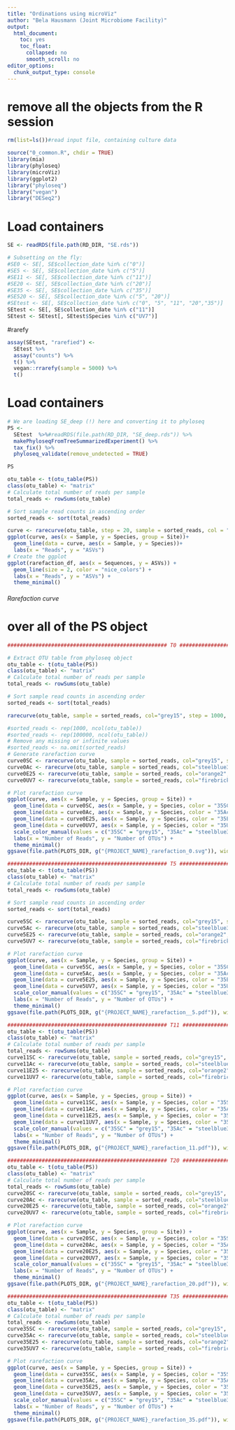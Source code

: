 ```yaml
---
title: "Ordinations using microViz"
author: "Bela Hausmann (Joint Microbiome Facility)"
output:
  html_document:
    toc: yes
    toc_float:
      collapsed: no
      smooth_scroll: no
editor_options: 
  chunk_output_type: console
---
```

# remove all the objects from the R session
```r
rm(list=ls())#read input file, containing culture data
```

```r
source("0_common.R", chdir = TRUE)
library(mia)
library(phyloseq)
library(microViz)
library(ggplot2)
library("phyloseq")
library("vegan")
library("DESeq2")
```
# Load containers

```r
SE <- readRDS(file.path(RD_DIR, "SE.rds"))

# Subsetting on the fly:
#SE0 <- SE[, SE$collection_date %in% c("0")]
#SE5 <- SE[, SE$collection_date %in% c("5")]
#SE11 <- SE[, SE$collection_date %in% c("11")]
#SE20 <- SE[, SE$collection_date %in% c("20")]
#SE35 <- SE[, SE$collection_date %in% c("35")]
#SE520 <- SE[, SE$collection_date %in% c("5", "20")]
#SEtest <- SE[, SE$collection_date %in% c("0", "5", "11", "20","35")]
SEtest <- SE[, SE$collection_date %in% c("11")]
SEtest <- SEtest[, SEtest$Species %in% c("UV7")]

```
#rarefy
```r
assay(SEtest, "rarefied") <-
  SEtest %>%
  assay("counts") %>%
  t() %>%
  vegan::rrarefy(sample = 5000) %>%
  t()
```
# Load containers

```r
# We are loading SE_deep (!) here and converting it to phyloseq
PS <-
  SEtest  %>%#readRDS(file.path(RD_DIR, "SE_deep.rds")) %>%
  makePhyloseqFromTreeSummarizedExperiment() %>%
  tax_fix() %>%
  phyloseq_validate(remove_undetected = TRUE)

PS
```



```r
otu_table <- t(otu_table(PS))
class(otu_table) <- "matrix"
# Calculate total number of reads per sample
total_reads <- rowSums(otu_table)

# Sort sample read counts in ascending order
sorted_reads <- sort(total_reads)

curve <- rarecurve(otu_table, step = 20, sample = sorted_reads, col = "blue", cex = 0.6, tidy = TRUE)
ggplot(curve, aes(x = Sample, y = Species, group = Site))+
  geom_line(data = curve, aes(x = Sample, y = Species))+
  labs(x = "Reads", y = "ASVs")
# Create the ggplot
ggplot(rarefaction_df, aes(x = Sequences, y = ASVs)) +
  geom_line(size = 2, color = "nice_colors") +
  labs(x = "Reads", y = "ASVs") +
  theme_minimal()
```

###### Rarefaction curve

# over all of the PS object
```r
################################################### T0 ###################################################################

# Extract OTU table from phyloseq object
otu_table <- t(otu_table(PS))
class(otu_table) <- "matrix"
# Calculate total number of reads per sample
total_reads <- rowSums(otu_table)

# Sort sample read counts in ascending order
sorted_reads <- sort(total_reads)

rarecurve(otu_table, sample = sorted_reads, col="grey15", step = 1000, tidy = TRUE)

#sorted_reads <- rep(1000, ncol(otu_table))
#sorted_reads <- rep(100000, ncol(otu_table))
# Remove any missing or infinite values
#sorted_reads <- na.omit(sorted_reads)
# Generate rarefaction curve
curve0SC <- rarecurve(otu_table, sample = sorted_reads, col="grey15", step = 1000, tidy = TRUE)
curve0Ac <- rarecurve(otu_table, sample = sorted_reads, col="steelblue3", step = 1000, tidy = TRUE)
curve0E25 <- rarecurve(otu_table, sample = sorted_reads, col="orange2", step = 1000, tidy = TRUE)
curve0UV7 <- rarecurve(otu_table, sample = sorted_reads, col="firebrick3", step = 1000, tidy = TRUE)

# Plot rarefaction curve
ggplot(curve, aes(x = Sample, y = Species, group = Site)) + 
  geom_line(data = curve0SC, aes(x = Sample, y = Species, color = "35SC")) +
  geom_line(data = curve0Ac, aes(x = Sample, y = Species, color = "35Ac")) +
  geom_line(data = curve0E25, aes(x = Sample, y = Species, color = "35E25")) +
  geom_line(data = curve0UV7, aes(x = Sample, y = Species, color = "35UV7")) +
  scale_color_manual(values = c("35SC" = "grey15", "35Ac" = "steelblue3", "35E25" = "orange2", "35UV7" = "firebrick3")) +
  labs(x = "Number of Reads", y = "Number of OTUs") + 
  theme_minimal()
ggsave(file.path(PLOTS_DIR, g("{PROJECT_NAME}_rarefaction_0.svg")), width = 10, height = 8, limitsize = FALSE)

################################################### T5 ###################################################################
otu_table <- t(otu_table(PS))
class(otu_table) <- "matrix"
# Calculate total number of reads per sample
total_reads <- rowSums(otu_table)

# Sort sample read counts in ascending order
sorted_reads <- sort(total_reads)

curve5SC <- rarecurve(otu_table, sample = sorted_reads, col="grey15", step = 1000, tidy = TRUE)
curve5Ac <- rarecurve(otu_table, sample = sorted_reads, col="steelblue3", step = 1000, tidy = TRUE)
curve5E25 <- rarecurve(otu_table, sample = sorted_reads, col="orange2", step = 1000, tidy = TRUE)
curve5UV7 <- rarecurve(otu_table, sample = sorted_reads, col="firebrick3", step = 1000, tidy = TRUE)

# Plot rarefaction curve
ggplot(curve, aes(x = Sample, y = Species, group = Site)) + 
  geom_line(data = curve5SC, aes(x = Sample, y = Species, color = "35SC")) +
  geom_line(data = curve5Ac, aes(x = Sample, y = Species, color = "35Ac")) +
  geom_line(data = curve5E25, aes(x = Sample, y = Species, color = "35E25")) +
  geom_line(data = curve5UV7, aes(x = Sample, y = Species, color = "35UV7")) +
  scale_color_manual(values = c("35SC" = "grey15", "35Ac" = "steelblue3", "35E25" = "orange2", "35UV7" = "firebrick3")) +
  labs(x = "Number of Reads", y = "Number of OTUs") + 
  theme_minimal()
ggsave(file.path(PLOTS_DIR, g("{PROJECT_NAME}_rarefaction__5.pdf")), width = 10, height = 8, limitsize = FALSE)

################################################### T11 ###################################################################
otu_table <- t(otu_table(PS))
class(otu_table) <- "matrix"
# Calculate total number of reads per sample
total_reads <- rowSums(otu_table)
curve11SC <- rarecurve(otu_table, sample = sorted_reads, col="grey15", step = 1000, tidy = TRUE)
curve11Ac <- rarecurve(otu_table, sample = sorted_reads, col="steelblue3", step = 1000, tidy = TRUE)
curve11E25 <- rarecurve(otu_table, sample = sorted_reads, col="orange2", step = 1000, tidy = TRUE)
curve11UV7 <- rarecurve(otu_table, sample = sorted_reads, col="firebrick3", step = 1000, tidy = TRUE)

# Plot rarefaction curve
ggplot(curve, aes(x = Sample, y = Species, group = Site)) + 
  geom_line(data = curve11SC, aes(x = Sample, y = Species, color = "35SC")) +
  geom_line(data = curve11Ac, aes(x = Sample, y = Species, color = "35Ac")) +
  geom_line(data = curve11E25, aes(x = Sample, y = Species, color = "35E25")) +
  geom_line(data = curve11UV7, aes(x = Sample, y = Species, color = "35UV7")) +
  scale_color_manual(values = c("35SC" = "grey15", "35Ac" = "steelblue3", "35E25" = "orange2", "35UV7" = "firebrick3")) +
  labs(x = "Number of Reads", y = "Number of OTUs") + 
  theme_minimal()
ggsave(file.path(PLOTS_DIR, g("{PROJECT_NAME}_rarefaction_11.pdf")), width = 10, height = 8, limitsize = FALSE)

################################################### T20 ###################################################################
otu_table <- t(otu_table(PS))
class(otu_table) <- "matrix"
# Calculate total number of reads per sample
total_reads <- rowSums(otu_table)
curve20SC <- rarecurve(otu_table, sample = sorted_reads, col="grey15", step = 1000, tidy = TRUE)
curve20Ac <- rarecurve(otu_table, sample = sorted_reads, col="steelblue3", step = 1000, tidy = TRUE)
curve20E25 <- rarecurve(otu_table, sample = sorted_reads, col="orange2", step = 1000, tidy = TRUE)
curve20UV7 <- rarecurve(otu_table, sample = sorted_reads, col="firebrick3", step = 1000, tidy = TRUE)

# Plot rarefaction curve
ggplot(curve, aes(x = Sample, y = Species, group = Site)) + 
  geom_line(data = curve20SC, aes(x = Sample, y = Species, color = "35SC")) +
  geom_line(data = curve20Ac, aes(x = Sample, y = Species, color = "35Ac")) +
  geom_line(data = curve20E25, aes(x = Sample, y = Species, color = "35E25")) +
  geom_line(data = curve20UV7, aes(x = Sample, y = Species, color = "35UV7")) +
  scale_color_manual(values = c("35SC" = "grey15", "35Ac" = "steelblue3", "35E25" = "orange2", "35UV7" = "firebrick3")) +
  labs(x = "Number of Reads", y = "Number of OTUs") + 
  theme_minimal()
ggsave(file.path(PLOTS_DIR, g("{PROJECT_NAME}_rarefaction_20.pdf")), width = 10, height = 8, limitsize = FALSE)

################################################### T35 ###################################################################
otu_table <- t(otu_table(PS))
class(otu_table) <- "matrix"
# Calculate total number of reads per sample
total_reads <- rowSums(otu_table)
curve35SC <- rarecurve(otu_table, sample = sorted_reads, col="grey15", step = 1000, tidy = TRUE)
curve35Ac <- rarecurve(otu_table, sample = sorted_reads, col="steelblue3", step = 1000, tidy = TRUE)
curve35E25 <- rarecurve(otu_table, sample = sorted_reads, col="orange2", step = 1000, tidy = TRUE)
curve35UV7 <- rarecurve(otu_table, sample = sorted_reads, col="firebrick3", step = 1000, tidy = TRUE)

# Plot rarefaction curve
ggplot(curve, aes(x = Sample, y = Species, group = Site)) + 
  geom_line(data = curve35SC, aes(x = Sample, y = Species, color = "35SC")) +
  geom_line(data = curve35Ac, aes(x = Sample, y = Species, color = "35Ac")) +
  geom_line(data = curve35E25, aes(x = Sample, y = Species, color = "35E25")) +
  geom_line(data = curve35UV7, aes(x = Sample, y = Species, color = "35UV7")) +
  scale_color_manual(values = c("35SC" = "grey15", "35Ac" = "steelblue3", "35E25" = "orange2", "35UV7" = "firebrick3")) +
  labs(x = "Number of Reads", y = "Number of OTUs") + 
  theme_minimal()
ggsave(file.path(PLOTS_DIR, g("{PROJECT_NAME}_rarefaction_35.pdf")), width = 10, height = 8, limitsize = FALSE)
```


